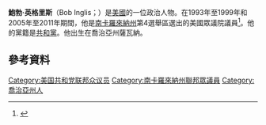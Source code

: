 '''鮑勃·英格里斯'''（Bob Inglis；{{bd|1959年|10月11日}}）是[[美國|美國]]的一位政治人物。在1993年至1999年和2005年至2011年期間，他是[[南卡羅來納州|南卡羅來納州]]第4選舉區選出的美國眾議院議員<ref>{{cite news | last = Ferguson | first = Mike | title = Former GOP congressman touts market solutions to climate change | newspaper = Billings Gazette | location = Billlings, Montana | date = 8 December 2015 | url = http://billingsgazette.com/news/local/government-and-politics/former-gop-congressman-touts-market-solutions-to-climate-change/article_2c765d17-c35f-5f42-b6e9-2915c1e103f1.html | access-date = 8 December 2015 | archive-date = 2015-12-10 | archive-url = https://web.archive.org/web/20151210112149/http://billingsgazette.com/news/local/government-and-politics/former-gop-congressman-touts-market-solutions-to-climate-change/article_2c765d17-c35f-5f42-b6e9-2915c1e103f1.html | dead-url = no }}</ref>。他的黨籍是[[共和黨_(美國)|共和黨]]。他出生在喬治亞州薩瓦納。
== 參考資料 ==
{{reflist}}
{{US-poli-bio-stub}}
{{normdaten}}
{{DEFAULTSORT:inglis}}
[[Category:美国共和党联邦众议员|Category:美国共和党联邦众议员]]
[[Category:南卡羅來納州聯邦眾議員|Category:南卡羅來納州聯邦眾議員]]
[[Category:喬治亞州人|Category:喬治亞州人]]